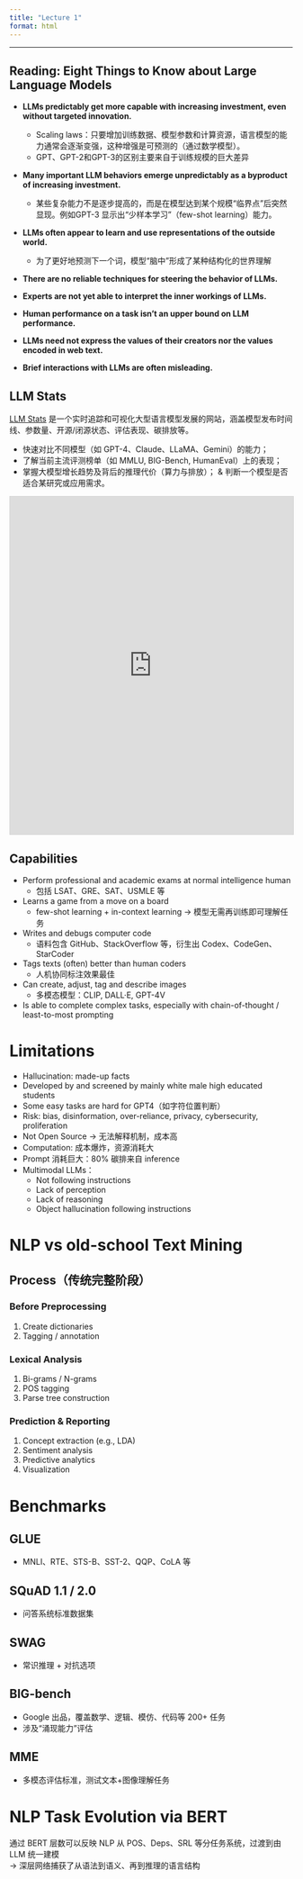 ```yaml
---
title: "Lecture 1"
format: html
---
```

---

## Reading: Eight Things to Know about Large Language Models

- **LLMs predictably get more capable with increasing investment, even without targeted innovation.**  
  - Scaling laws：只要增加训练数据、模型参数和计算资源，语言模型的能力通常会逐渐变强，这种增强是可预测的（通过数学模型）。
  - GPT、GPT-2和GPT-3的区别主要来自于训练规模的巨大差异

- **Many important LLM behaviors emerge unpredictably as a byproduct of increasing investment.**  
  - 某些复杂能力不是逐步提高的，而是在模型达到某个规模“临界点”后突然显现。例如GPT-3 显示出“少样本学习”（few-shot learning）能力。

- **LLMs often appear to learn and use representations of the outside world.**  
  - 为了更好地预测下一个词，模型“脑中”形成了某种结构化的世界理解

- **There are no reliable techniques for steering the behavior of LLMs.**

- **Experts are not yet able to interpret the inner workings of LLMs.**

- **Human performance on a task isn’t an upper bound on LLM performance.**

- **LLMs need not express the values of their creators nor the values encoded in web text.**

- **Brief interactions with LLMs are often misleading.**


## LLM Stats
[LLM Stats](https://llm-stats.com/) 是一个实时追踪和可视化大型语言模型发展的网站，涵盖模型发布时间线、参数量、开源/闭源状态、评估表现、碳排放等。

* 快速对比不同模型（如 GPT-4、Claude、LLaMA、Gemini）的能力；
* 了解当前主流评测榜单（如 MMLU, BIG-Bench, HumanEval）上的表现；
* 掌握大模型增长趋势及背后的推理代价（算力与排放）；
& 判断一个模型是否适合某研究或应用需求。

<iframe src="https://llm-stats.com/" width="100%" height="600px" style="border:1px solid lightgray;" allowfullscreen></iframe>


## Capabilities

- Perform professional and academic exams at normal intelligence human  
  - 包括 LSAT、GRE、SAT、USMLE 等

- Learns a game from a move on a board  
  - few-shot learning + in-context learning → 模型无需再训练即可理解任务

- Writes and debugs computer code  
  - 语料包含 GitHub、StackOverflow 等，衍生出 Codex、CodeGen、StarCoder

- Tags texts (often) better than human coders  
  - 人机协同标注效果最佳

- Can create, adjust, tag and describe images  
  - 多模态模型：CLIP, DALL·E, GPT-4V

- Is able to complete complex tasks, especially with chain-of-thought / least-to-most prompting

# Limitations

- Hallucination: made-up facts  
- Developed by and screened by mainly white male high educated students  
- Some easy tasks are hard for GPT4（如字符位置判断）  
- Risk: bias, disinformation, over-reliance, privacy, cybersecurity, proliferation  
- Not Open Source → 无法解释机制，成本高  
- Computation: 成本爆炸，资源消耗大  
- Prompt 消耗巨大：80% 碳排来自 inference  
- Multimodal LLMs：
  - Not following instructions  
  - Lack of perception  
  - Lack of reasoning  
  - Object hallucination following instructions

# NLP vs old-school Text Mining

## Process（传统完整阶段）

### Before Preprocessing
1. Create dictionaries  
2. Tagging / annotation

### Lexical Analysis
1. Bi-grams / N-grams  
2. POS tagging  
3. Parse tree construction

### Prediction & Reporting
1. Concept extraction (e.g., LDA)  
2. Sentiment analysis  
3. Predictive analytics  
4. Visualization

# Benchmarks

## GLUE  
- MNLI、RTE、STS-B、SST-2、QQP、CoLA 等

## SQuAD 1.1 / 2.0  
- 问答系统标准数据集

## SWAG  
- 常识推理 + 对抗选项

## BIG-bench  
- Google 出品，覆盖数学、逻辑、模仿、代码等 200+ 任务  
- 涉及“涌现能力”评估

## MME  
- 多模态评估标准，测试文本+图像理解任务

# NLP Task Evolution via BERT

通过 BERT 层数可以反映 NLP 从 POS、Deps、SRL 等分任务系统，过渡到由 LLM 统一建模  
→ 深层网络捕获了从语法到语义、再到推理的语言结构

